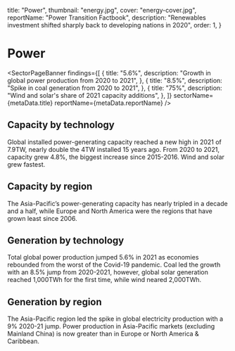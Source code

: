   title: "Power",
  thumbnail: "energy.jpg",
  cover: "energy-cover.jpg",
  reportName: "Power Transition Factbook",
  description:
    "Renewables investment shifted sharply back to developing nations in 2020",
  order: 1,
}



# Power

<SectorPageBanner
  findings={[
    {
      title: "5.6%",
      description: "Growth in global power production from 2020 to 2021",
    },
    {
      title: "8.5%",
      description: "Spike in coal generation from 2020 to 2021",
    },
    {
      title: "75%",
      description: "Wind and solar's share of 2021 capacity additions",
    },
  ]}
  sectorName={metaData.title}
  reportName={metaData.reportName}
/>

## Capacity by technology

Global installed power-generating capacity reached a new high in 2021 of 7.9TW, nearly double the 4TW installed 15 years ago. From 2020 to 2021, capacity grew 4.8%, the biggest increase since 2015-2016. Wind and solar grew fastest.

<AreaChart
  indicator="Capacity by technology"
  unit="GW"
  src="/power/capacity_by_technology.csv"
  precision={1}
/>

## Capacity by region

The Asia-Pacific’s power-generating capacity has nearly tripled in a decade and a half, while Europe and North America were the regions that have grown least since 2006.

<AreaChart
  indicator="Capacity by region"
  unit="GW"
  src="/power/capacity_by_region.csv"
  precision={1}
  chartNotes="'Unknown' represents capacity that could not be attributed to a specific region."
/>

## Generation by technology

Total global power production jumped 5.6% in 2021 as economies rebounded from the worst of the Covid-19 pandemic. Coal led the growth with an 8.5% jump from 2020-2021, however, global solar generation reached 1,000TWh for the first time, while wind neared 2,000TWh.

<AreaChart
  indicator="Generation by technology"
  unit="GWh"
  src="/power/generation_by_technology.csv"
  precision={1}
/>

## Generation by region

The Asia-Pacific region led the spike in global electricity production with a 9% 2020-21 jump. Power production in Asia-Pacific markets (excluding Mainland China) is now greater than in Europe or North America & Caribbean.

<AreaChart
  indicator="Generation by region"
  unit="GWh"
  src="/power/generation_by_region.csv"
  precision={1}
/>

